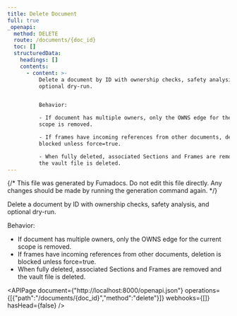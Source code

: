 ```yaml
---
title: Delete Document
full: true
_openapi:
  method: DELETE
  route: /documents/{doc_id}
  toc: []
  structuredData:
    headings: []
    contents:
      - content: >-
          Delete a document by ID with ownership checks, safety analysis, and
          optional dry-run.


          Behavior:

          - If document has multiple owners, only the OWNS edge for the current
          scope is removed.

          - If frames have incoming references from other documents, deletion is
          blocked unless force=true.

          - When fully deleted, associated Sections and Frames are removed and
          the vault file is deleted.
---
```


{/* This file was generated by Fumadocs. Do not edit this file directly. Any changes should be made by running the generation command again. */}

Delete a document by ID with ownership checks, safety analysis, and optional dry-run.

Behavior:
- If document has multiple owners, only the OWNS edge for the current scope is removed.
- If frames have incoming references from other documents, deletion is blocked unless force=true.
- When fully deleted, associated Sections and Frames are removed and the vault file is deleted.

<APIPage document={"http://localhost:8000/openapi.json"} operations={[{"path":"/documents/{doc_id}","method":"delete"}]} webhooks={[]} hasHead={false} />